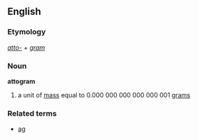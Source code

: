 ==English==
===Etymology===
{{E.}} ''[[atto-]]'' + ''[[gram]]''

===Noun===
'''attogram'''
#a unit of [[mass]] equal to 0.000&nbsp;000&nbsp;000&nbsp;000&nbsp;000&nbsp;001 [[gram]]s

===Related terms===
*[[ag]]